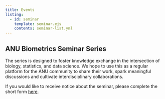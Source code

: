 ```yaml
---
title: Events
listing: 
  - id: seminar
    template: seminar.ejs
    contents: seminar-list.yml
---
```


## ANU Biometrics Seminar Series

The series is designed to foster knowledge exchange in the intersection of biology, statistics, and data science. We hope to use this as a regular platform for the ANU community to share their work, spark meaningful discussions and cultivate interdisciplinary collaborations.

If you would like to receive notice about the seminar, please complete the short form [here](https://forms.office.com/Pages/ResponsePage.aspx?id=XHJ941yrJEaa5fBTPkhkN8f_OhednjZDplTOe4g095JUMVdBV1JDRTVBMU9NNzZKNVY0STFaUkVWSSQlQCN0PWcu).

::: {#seminar}

:::

